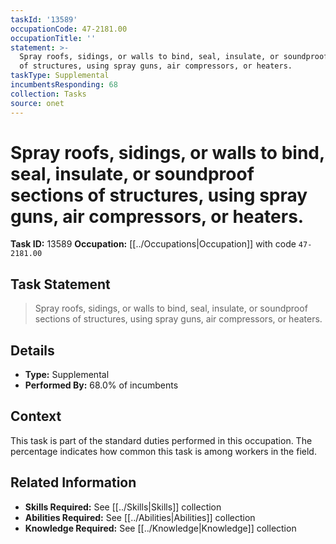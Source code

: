 ```yaml
---
taskId: '13589'
occupationCode: 47-2181.00
occupationTitle: ''
statement: >-
  Spray roofs, sidings, or walls to bind, seal, insulate, or soundproof sections
  of structures, using spray guns, air compressors, or heaters.
taskType: Supplemental
incumbentsResponding: 68
collection: Tasks
source: onet
---
```

# Spray roofs, sidings, or walls to bind, seal, insulate, or soundproof sections of structures, using spray guns, air compressors, or heaters.

**Task ID:** 13589
**Occupation:** [[../Occupations|Occupation]] with code `47-2181.00`

## Task Statement

> Spray roofs, sidings, or walls to bind, seal, insulate, or soundproof sections of structures, using spray guns, air compressors, or heaters.

## Details

- **Type:** Supplemental
- **Performed By:** 68.0% of incumbents

## Context

This task is part of the standard duties performed in this occupation. The percentage indicates how common this task is among workers in the field.

## Related Information

- **Skills Required:** See [[../Skills|Skills]] collection
- **Abilities Required:** See [[../Abilities|Abilities]] collection
- **Knowledge Required:** See [[../Knowledge|Knowledge]] collection
